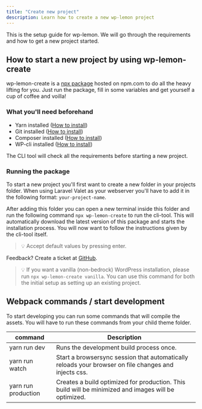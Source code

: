 ```yaml
---
title: "Create new project"
description: Learn how to create a new wp-lemon project
---
```


This is the setup guide for wp-lemon. We will go through the requirements and how to get a new project started.

## How to start a new project by using wp-lemon-create

wp-lemon-create is a [npx package](https://www.npmjs.com/package/wp-lemon-create) hosted on npm.com to do all the heavy lifting for you. Just run the package, fill in some variables and get yourself a cup of coffee and voilla!

### What you'll need beforehand

- Yarn installed ([How to install](https://classic.yarnpkg.com/en/docs/install#windows-stable))
- Git installed ([How to install](https://git-scm.com/book/en/v2/Getting-Started-Installing-Git))
- Composer installed ([How to install](https://getcomposer.org/download/))
- WP-cli installed ([How to install](https://make.wordpress.org/cli/handbook/guides/installing/))

The CLI tool will check all the requirements before starting a new project.

### Running the package

To start a new project you'll first want to create a new folder in your projects folder. When using Laravel Valet as your webserver you'll have to add it in the following format: `your-project-name`.

After adding this folder you can open a new terminal inside this folder and run the following command `npx wp-lemon-create` to run the cli-tool. This will automatically download the latest version of this package and starts the installation process. You will now want to follow the instructions given by the cli-tool itself.

> 💡
> Accept default values by pressing enter.

Feedback? Create a ticket at [GitHub](https://github.com/Studio-Lemon/wp-lemon-create/issues).

> 💡
> If you want a vanilla (non-bedrock) WordPress installation, please run `npx wp-lemon-create vanilla`. You can use this command for both the initial setup as setting up an existing project.


## Webpack commands / start development

To start developing you can run some commands that will compile the assets. You will have to run these commands from your child theme folder.

| command             | Description                                                                                          |
| ------------------- | ---------------------------------------------------------------------------------------------------- |
| yarn run dev        | Runs the development build process once.                                                             |
| yarn run watch      | Start a browsersync session that automatically reloads your browser on file changes and injects css. |
| yarn run production | Creates a build optimized for production. This build will be minimized and images will be optimized. |
